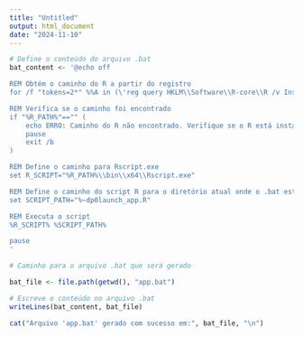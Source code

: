 ---
title: "Untitled"
output: html_document
date: "2024-11-10"
---

```{r setup, include=FALSE}


# Define o conteúdo do arquivo .bat
bat_content <- '@echo off

REM Obtém o caminho do R a partir do registro
for /f "tokens=2*" %%A in (\'reg query HKLM\\Software\\R-core\\R /v InstallPath\') do set R_PATH=%%B

REM Verifica se o caminho foi encontrado
if "%R_PATH%"=="" (
    echo ERRO: Caminho do R não encontrado. Verifique se o R está instalado.
    pause
    exit /b
)

REM Define o caminho para Rscript.exe
set R_SCRIPT="%R_PATH%\\bin\\x64\\Rscript.exe"

REM Define o caminho do script R para o diretório atual onde o .bat está
set SCRIPT_PATH="%~dp0launch_app.R"

REM Executa o script
%R_SCRIPT% %SCRIPT_PATH%

pause
'

# Caminho para o arquivo .bat que será gerado

bat_file <- file.path(getwd(), "app.bat")

# Escreve o conteúdo no arquivo .bat
writeLines(bat_content, bat_file)

cat("Arquivo 'app.bat' gerado com sucesso em:", bat_file, "\n")


```
